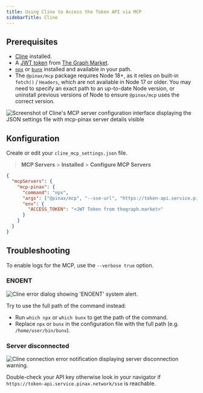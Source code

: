```yaml
---
title: Using Cline to Access the Token API via MCP
sidebarTitle: Cline
---
```


## Prerequisites

- [Cline](https://cline.bot/) installed.
- A [JWT token](/token-api/quick-start) from [The Graph Market](https://thegraph.market/).
- [`npx`](https://docs.npmjs.com/downloading-and-installing-node-js-and-npm) or [`bunx`](https://bun.sh/) installed and available in your path.
- The `@pinax/mcp` package requires Node 18+, as it relies on built-in `fetch()` / `Headers`, which are not available in Node 17 or older. You may need to specify an exact path to an up-to-date Node version, or uninstall previous versions of Node to ensure `@pinax/mcp` uses the correct version.

![Screenshot of Cline's MCP server configuration interface displaying the JSON settings file with mcp-pinax server details visible](/img/cline-preview.png)

## Konfiguration

Create or edit your `cline_mcp_settings.json` file.

> **MCP Servers** > **Installed** > **Configure MCP Servers**

```json label="cline_mcp_settings.json"
{
  "mcpServers": {
    "mcp-pinax": {
      "command": "npx",
      "args": ["@pinax/mcp", "--sse-url", "https://token-api.service.pinax.network/sse"],
      "env": {
        "ACCESS_TOKEN": "<JWT Token from thegraph.market>"
      }
    }
  }
}
```

## Troubleshooting

To enable logs for the MCP, use the `--verbose true` option.

### ENOENT

![Cline error dialog showing 'ENOENT' system alert.](/img/cline-error.png)

Try to use the full path of the command instead:

- Run `which npx` or `which bunx` to get the path of the command.
- Replace `npx` or `bunx` in the configuration file with the full path (e.g. `/home/user/bin/bunx`).

### Server disconnected

![Cline connection error notification displaying server disconnection warning.](/img/cline-missing-variables.png)

Double-check your API key otherwise look in your navigator if `https://token-api.service.pinax.network/sse` is reachable.
